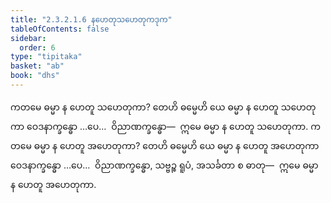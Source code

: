 ```yaml
---
title: "2.3.2.1.6 နဟေတုသဟေတုကဒုက"
tableOfContents: false
sidebar:
  order: 6
type: "tipitaka"
basket: "ab"
book: "dhs"
---
```



<DynamicBreadcrumb />

<Division number="1087" book="dhs">

<Paragraph number="1756" book="dhs">
ကတမေ ဓမ္မာ န ဟေတူ သဟေတုကာ? တေဟိ ဓမ္မေဟိ ယေ ဓမ္မာ န ဟေတူ သဟေတုကာ ဝေဒနာက္ခန္ဓော …ပေ…  ဝိညာဏက္ခန္ဓော—  ဣမေ ဓမ္မာ န ဟေတူ သဟေတုကာ.
</Paragraph>

</Division>
<Division number="1088" book="dhs">

<Paragraph number="1757" book="dhs">
ကတမေ ဓမ္မာ န ဟေတူ အဟေတုကာ? တေဟိ ဓမ္မေဟိ ယေ ဓမ္မာ န ဟေတူ အဟေတုကာ ဝေဒနာက္ခန္ဓော …ပေ…  ဝိညာဏက္ခန္ဓော, သဗ္ဗဉ္စ ရူပံ, အသင်္ခတာ စ ဓာတု—  ဣမေ ဓမ္မာ န ဟေတူ အဟေတုကာ.
</Paragraph>
</Division>